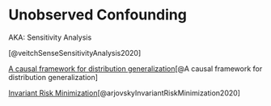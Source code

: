 # Unobserved Confounding

AKA: Sensitivity Analysis

[@veitchSenseSensitivityAnalysis2020]

[A causal framework for distribution generalization](https://arxiv.org/abs/2006.07433)[@A causal framework for distribution generalization]

[Invariant Risk Minimization](https://arxiv.org/abs/1907.02893)[@arjovskyInvariantRiskMinimization2020]